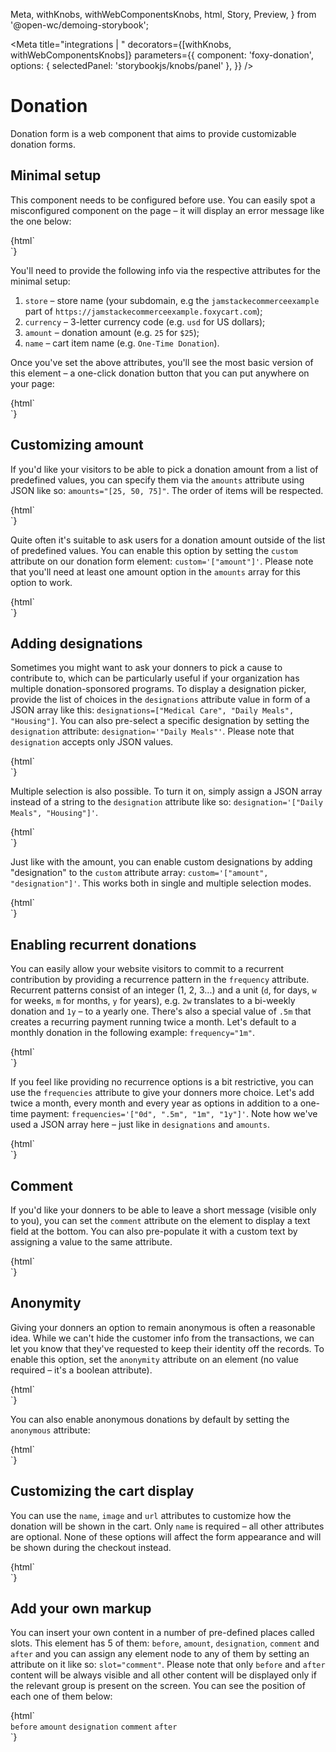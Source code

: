   Meta,
  withKnobs,
  withWebComponentsKnobs,
  html,
  Story,
  Preview,
} from '@open-wc/demoing-storybook';

<Meta
  title="integrations | <foxy-donation>"
  decorators={[withKnobs, withWebComponentsKnobs]}
  parameters={{
    component: 'foxy-donation',
    options: { selectedPanel: 'storybookjs/knobs/panel' },
  }}
/>

# Donation

Donation form is a web component that aims to provide customizable donation forms.

## Minimal setup

This component needs to be configured before use. You can easily spot a misconfigured component on the page – it will display an error message like the one below:

<Preview>
  <Story name="Default">
    {html`
      <div class="container-narrow">
        <foxy-donation></foxy-donation>
      </div>
    `}
  </Story>
</Preview>

You'll need to provide the following info via the respective attributes for the minimal setup:

1. `store` – store name (your subdomain, e.g the `jamstackecommerceexample` part of `https://jamstackecommerceexample.foxycart.com`);
2. `currency` – 3-letter currency code (e.g. `usd` for US dollars);
3. `amount` – donation amount (e.g. `25` for `$25`);
4. `name` – cart item name (e.g. `One-Time Donation`).

Once you've set the above attributes, you'll see the most basic version of this element – a one-click donation button that you can put anywhere on your page:

<Preview>
  <Story name="Minimal">
    {html`
      <div class="container-narrow">
        <foxy-donation
          store="jamstackecommerceexample"
          currency="usd"
          amount="25"
          name="One-Time Donation"
        >
        </foxy-donation>
      </div>
    `}
  </Story>
</Preview>

## Customizing amount

If you'd like your visitors to be able to pick a donation amount from a list of predefined values, you can specify them via the `amounts` attribute using JSON like so: `amounts="[25, 50, 75]"`. The order of items will be respected.

<Preview>
  <Story name="Amount options">
    {html`
      <div class="container-narrow">
        <foxy-donation
          store="jamstackecommerceexample"
          currency="usd"
          amount="25"
          name="One-Time Donation"
          amounts="[25, 50, 75]"
        >
        </foxy-donation>
      </div>
    `}
  </Story>
</Preview>

Quite often it's suitable to ask users for a donation amount outside of the list of predefined values. You can enable this option by setting the `custom` attribute on our donation form element: `custom='["amount"]'`. Please note that you'll need at least one amount option in the `amounts` array for this option to work.

<Preview>
  <Story name="Custom amount">
    {html`
      <div class="container-narrow">
        <foxy-donation
          store="jamstackecommerceexample"
          currency="usd"
          amount="25"
          name="One-Time Donation"
          amounts="[25, 50, 75]"
          custom='["amount"]'
        >
        </foxy-donation>
      </div>
    `}
  </Story>
</Preview>

## Adding designations

Sometimes you might want to ask your donners to pick a cause to contribute to, which can be particularly useful if your organization has multiple donation-sponsored programs. To display a designation picker, provide the list of choices in the `designations` attribute value in form of a JSON array like this: `designations=["Medical Care", "Daily Meals", "Housing"]`. You can also pre-select a specific designation by setting the `designation` attribute: `designation='"Daily Meals"'`. Please note that `designation` accepts only JSON values.

<Preview>
  <Story name="Designation options">
    {html`
      <div class="container-narrow">
        <foxy-donation
          store="jamstackecommerceexample"
          currency="usd"
          amount="25"
          name="One-Time Donation"
          amounts="[25, 50, 75]"
          custom='["amount"]'
          designations='["Medical Care", "Daily Meals", "Housing"]'
          designation='"Daily Meals"'
        >
        </foxy-donation>
      </div>
    `}
  </Story>
</Preview>

Multiple selection is also possible. To turn it on, simply assign a JSON array instead of a string to the `designation` attribute like so: `designation='["Daily Meals", "Housing"]'`.

<Preview>
  <Story name="Multiple designations">
    {html`
      <div class="container-narrow">
        <foxy-donation
          store="jamstackecommerceexample"
          currency="usd"
          amount="25"
          name="One-Time Donation"
          amounts="[25, 50, 75]"
          custom='["amount"]'
          designations='["Medical Care", "Daily Meals", "Housing"]'
          designation='["Daily Meals", "Housing"]'
        >
        </foxy-donation>
      </div>
    `}
  </Story>
</Preview>

Just like with the amount, you can enable custom designations by adding "designation" to the `custom` attribute array: `custom='["amount", "designation"]'`. This works both in single and multiple selection modes.

<Preview>
  <Story name="Custom designation">
    {html`
      <div class="container-narrow">
        <foxy-donation
          store="jamstackecommerceexample"
          currency="usd"
          amount="25"
          name="One-Time Donation"
          amounts="[25, 50, 75]"
          custom='["amount", "designation"]'
          designations='["Medical Care", "Daily Meals", "Housing"]'
          designation='["Daily Meals", "Housing"]'
        >
        </foxy-donation>
      </div>
    `}
  </Story>
</Preview>

## Enabling recurrent donations

You can easily allow your website visitors to commit to a recurrent contribution by providing a recurrence pattern in the `frequency` attribute. Recurrent patterns consist of an integer (1, 2, 3...) and a unit (`d`, for days, `w` for weeks, `m` for months, `y` for years), e.g. `2w` translates to a bi-weekly donation and `1y` – to a yearly one. There's also a special value of `.5m` that creates a recurring payment running twice a month. Let's default to a monthly donation in the following example: `frequency="1m"`.

<Preview>
  <Story name="Recurrent donation">
    {html`
      <div class="container-narrow">
        <foxy-donation
          store="jamstackecommerceexample"
          currency="usd"
          amount="25"
          name="One-Time Donation"
          amounts="[25, 50, 75]"
          custom='["amount", "designation"]'
          designations='["Medical Care", "Daily Meals", "Housing"]'
          designation='["Daily Meals", "Housing"]'
          frequency="1m"
        >
        </foxy-donation>
      </div>
    `}
  </Story>
</Preview>

If you feel like providing no recurrence options is a bit restrictive, you can use the `frequencies` attribute to give your donners more choice. Let's add twice a month, every month and every year as options in addition to a one-time payment: `frequencies='["0d", ".5m", "1m", "1y"]'`. Note how we've used a JSON array here – just like in `designations` and `amounts`.

<Preview>
  <Story name="Recurrence options">
    {html`
      <div class="container-narrow">
        <foxy-donation
          store="jamstackecommerceexample"
          currency="usd"
          amount="25"
          name="One-Time Donation"
          amounts="[25, 50, 75]"
          custom='["amount", "designation"]'
          designations='["Medical Care", "Daily Meals", "Housing"]'
          designation='["Daily Meals", "Housing"]'
          frequency="1m"
          frequencies='["0d", ".5m", "1m", "1y"]'
        >
        </foxy-donation>
      </div>
    `}
  </Story>
</Preview>

## Comment

If you'd like your donners to be able to leave a short message (visible only to you), you can set the `comment` attribute on the element to display a text field at the bottom. You can also pre-populate it with a custom text by assigning a value to the same attribute.

<Preview>
  <Story name="Comment">
    {html`
      <div class="container-narrow">
        <foxy-donation
          store="jamstackecommerceexample"
          currency="usd"
          amount="25"
          name="One-Time Donation"
          amounts="[25, 50, 75]"
          custom='["amount", "designation"]'
          designations='["Medical Care", "Daily Meals", "Housing"]'
          designation='["Daily Meals", "Housing"]'
          frequency="1m"
          frequencies='["0d", ".5m", "1m", "1y"]'
          comment
        >
        </foxy-donation>
      </div>
    `}
  </Story>
</Preview>

## Anonymity

Giving your donners an option to remain anonymous is often a reasonable idea. While we can't hide the customer info from the transactions, we can let you know that they've requested to keep their identity off the records. To enable this option, set the `anonymity` attribute on an element (no value required – it's a boolean attribute).

<Preview>
  <Story name="Anonymity">
    {html`
      <div class="container-narrow">
        <foxy-donation
          store="jamstackecommerceexample"
          currency="usd"
          amount="25"
          name="One-Time Donation"
          amounts="[25, 50, 75]"
          custom='["amount", "designation"]'
          designations='["Medical Care", "Daily Meals", "Housing"]'
          designation='["Daily Meals", "Housing"]'
          frequency="1m"
          frequencies='["0d", ".5m", "1m", "1y"]'
          comment
          anonymity
        >
        </foxy-donation>
      </div>
    `}
  </Story>
</Preview>

You can also enable anonymous donations by default by setting the `anonymous` attribute:

<Preview>
  <Story name="Anonymous by default">
    {html`
      <div class="container-narrow">
        <foxy-donation
          store="jamstackecommerceexample"
          currency="usd"
          amount="25"
          name="One-Time Donation"
          amounts="[25, 50, 75]"
          custom='["amount", "designation"]'
          designations='["Medical Care", "Daily Meals", "Housing"]'
          designation='["Daily Meals", "Housing"]'
          frequency="1m"
          frequencies='["0d", ".5m", "1m", "1y"]'
          comment
          anonymity
          anonymous
        >
        </foxy-donation>
      </div>
    `}
  </Story>
</Preview>

## Customizing the cart display

You can use the `name`, `image` and `url` attributes to customize how the donation will be shown in the cart. Only `name` is required – all other attributes are optional. None of these options will affect the form appearance and will be shown during the checkout instead.

<Preview>
  <Story name="Cart display">
    {html`
      <div class="container-narrow">
        <foxy-donation
          store="jamstackecommerceexample"
          currency="usd"
          amount="25"
          name="One-Time Donation"
          amounts="[25, 50, 75]"
          custom='["amount", "designation"]'
          designations='["Medical Care", "Daily Meals", "Housing"]'
          designation='["Daily Meals", "Housing"]'
          frequency="1m"
          frequencies='["0d", ".5m", "1m", "1y"]'
          comment
          anonymity
          anonymous
          image="https://picsum.photos/320"
          url="https://foxy.io"
        >
        </foxy-donation>
      </div>
    `}
  </Story>
</Preview>

## Add your own markup

You can insert your own content in a number of pre-defined places called slots. This element has 5 of them: `before`, `amount`, `designation`, `comment` and `after` and you can assign any element node to any of them by setting an attribute on it like so: `slot="comment"`. Please note that only `before` and `after` content will be always visible and all other content will be displayed only if the relevant group is present on the screen. You can see the position of each one of them below:

<Preview>
  <Story name="Slots">
    {html`
      <div class="container-narrow">
        <foxy-donation
          store="jamstackecommerceexample"
          currency="usd"
          amount="25"
          name="One-Time Donation"
          amounts="[25, 50, 75]"
          custom='["amount", "designation"]'
          designations='["Medical Care", "Daily Meals", "Housing"]'
          designation='["Daily Meals", "Housing"]'
          frequency="1m"
          frequencies='["0d", ".5m", "1m", "1y"]'
          comment
          anonymity
          anonymous
          image="https://picsum.photos/320"
          url="https://foxy.io"
        >
          <code class="slot-content" slot="before">before</code>
          <code class="slot-content" slot="amount">amount</code>
          <code class="slot-content" slot="designation">designation</code>
          <code class="slot-content" slot="comment">comment</code>
          <code class="slot-content" slot="after">after</code>
        </foxy-donation>
      </div>
    `}
  </Story>
</Preview>

